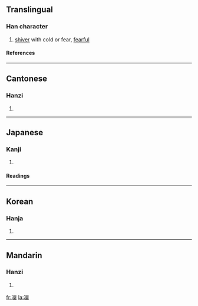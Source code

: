 {{see|凛}}

==Translingual==
===Han character===
{{Han char|rn=15|rad=冫|as=13|sn=15|four=3019<sub>1</sub>|canj=戈一卜田木 (IMYWD)}}
# [[shiver]] with cold or fear, [[fearful]]
====References====
{{Han ref|kx=0133.441|dkj=01717|dj=0298.250|hdz=10301.130|uh=51DC|ud=20956|bh=BBFE|bd=48126}}
----
==Cantonese==
===Hanzi===
{{yue-hanzi|jyut=|y=lam5}}
# {{defn|Cantonese}}
----
==Japanese==
===Kanji===
{{ja-kanji|grade=|rs=冫13}}
# {{defn|Japanese}}
====Readings====
{{ja-readings|on=[[りん]] (rin)|kun=[[さむい]] (samui), [[すさまじい]] (susamajii), [[おそれる]] (osoreru)}}
----
==Korean==
===Hanja===
{{ko-hanja|hangeul=름|rv=reum|mr=rŭm}}
# {{defn|Korean}}
----
==Mandarin==
===Hanzi===
{{cmn-hanzi|sim=凛|pin=[[lǐn]] ([[lin3]])|wg=lin<sup>3</sup>}}
# {{defn|Mandarin}}

[[fr:凜]]
[[la:凜]]